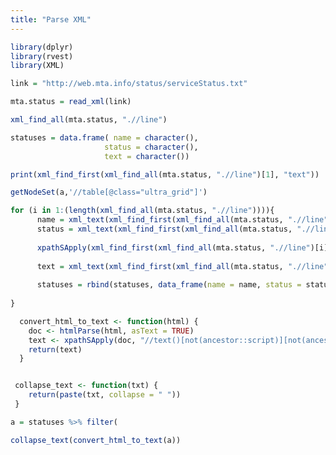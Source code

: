 ```yaml
---
title: "Parse XML"
---
```


```R
library(dplyr)
library(rvest)
library(XML)
```
```R
link = "http://web.mta.info/status/serviceStatus.txt"
```

```R
mta.status = read_xml(link)

xml_find_all(mta.status, ".//line")
```
```R
statuses = data.frame( name = character(), 
                     status = character(), 
                     text = character())

print(xml_find_first(xml_find_all(mta.status, ".//line")[1], "text"))

getNodeSet(a,'//table[@class="ultra_grid"]')


```

```R
for (i in 1:(length(xml_find_all(mta.status, ".//line")))){
      name = xml_text(xml_find_first(xml_find_all(mta.status, ".//line")[i], "name"))
      status = xml_text(xml_find_first(xml_find_all(mta.status, ".//line")[i], "status"))
      
      xpathSApply(xml_find_first(xml_find_all(mta.status, ".//line")[i], "text"), "plannedWorkDetailLink")
      
      text = xml_text(xml_find_first(xml_find_all(mta.status, ".//line")[i], "text"))
      
      statuses = rbind(statuses, data_frame(name = name, status = status, text = text))
      
}
```







```R
  convert_html_to_text <- function(html) {
    doc <- htmlParse(html, asText = TRUE)
    text <- xpathSApply(doc, "//text()[not(ancestor::script)][not(ancestor::style)][not(ancestor::noscript)][not(ancestor::form)]", xmlValue)
    return(text)
  }


 collapse_text <- function(txt) {
    return(paste(txt, collapse = " "))
 }

```
```R
a = statuses %>% filter(

collapse_text(convert_html_to_text(a))

```





































